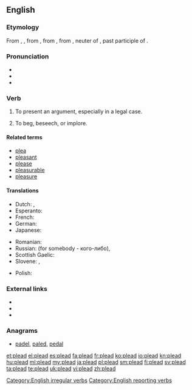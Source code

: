 ==English==

===Etymology===
From {{etyl|enm}} {{term|pleden|lang=enm}}, {{term|plaiden|lang=enm}}, from {{etyl|fro}} {{term|lang=fro|plaider||to plead, offer a plea}}, from {{term|lang=fro|plait}}, from {{etyl|ML.}} {{term|lang=la|placitum||a decree, sentence, suit, plea, etc.", in Classical {{etyl|la}}, "an opinion, determination, prescription, order; literally, that which is pleasing, pleasure}}, neuter of {{term|lang=la|placitus}}, past participle of {{term|lang=la|placere||to please}}.

===Pronunciation===
* {{IPA|/ˈpliːd/}}
* {{audio|en-us-plead.ogg|Audio (US)}}
* {{rhymes|iːd}}

===Verb===
{{en-verb|pleads|pleading|'''[[pled]]''' {{qualifier|North America, Scotland}} or '''[[pleaded]]''' {{qualifier|England}}}}

# To present an argument, especially in a legal case.
#: {{usex|The defendant has decided to '''plead''' not guilty.}}
# To beg, beseech, or implore.
#: {{usex|He '''pleaded''' with me not to leave the house.}}

====Related terms====
* [[plea]]
* [[pleasant]]
* [[please]]
* [[pleasurable]]
* [[pleasure]]

====Translations====
{{trans-top|to present an argument}}
* Dutch: {{t+|nl|pleiten}}, {{t+|nl|bepleiten}}
* Esperanto: {{t-|eo|pledi}}
* French: {{t+|fr|plaider}}
* German: {{t+|de|plädieren}}
* Japanese: {{t-|ja|嘆願する|tr={{Jpan|たんがんする}}, tangan suru}}
{{trans-mid}}
* Romanian: {{t+|ro|pleda}}
* Russian: {{t+|ru|защищать}} (for somebody - кого-либо), {{t-SOP|ru|представлять интересы, выступать с заявлением (в суде)}}
* Scottish Gaelic: {{t-|gd|tagair}}
* Slovene: {{t-|sl|pledirati}}, {{t-|sl|zagovarjati se}}
{{trans-bottom}}

{{trans-top|to beg}}
* Polish: {{t+|pl|błagać}}
{{trans-mid}}
{{trans-bottom}}

===External links===
* {{R:Webster 1913}}
* {{R:Century 1911}}
* {{R:OneLook}}

===Anagrams===
* [[padel#English|padel]], [[paled#English|paled]], [[pedal#English|pedal]]

[[Category:English irregular verbs]]
[[Category:English reporting verbs]]

[[et:plead]]
[[el:plead]]
[[es:plead]]
[[fa:plead]]
[[fr:plead]]
[[ko:plead]]
[[io:plead]]
[[kn:plead]]
[[hu:plead]]
[[ml:plead]]
[[my:plead]]
[[ja:plead]]
[[pl:plead]]
[[sm:plead]]
[[fi:plead]]
[[sv:plead]]
[[ta:plead]]
[[te:plead]]
[[uk:plead]]
[[vi:plead]]
[[zh:plead]]